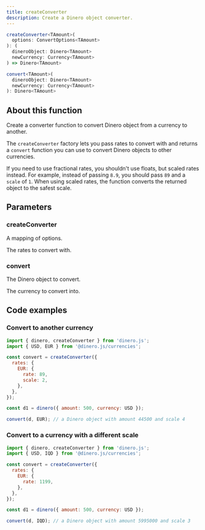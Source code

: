 ```yaml
---
title: createConverter
description: Create a Dinero object converter.
---
```


<Signature>

```ts
createConverter<TAmount>(
  options: ConvertOptions<TAmount>
): (
  dineroObject: Dinero<TAmount>
  newCurrency: Currency<TAmount>
) => Dinero<TAmount>

convert<TAmount>(
  dineroObject: Dinero<TAmount>
  newCurrency: Currency<TAmount>
): Dinero<TAmount>
```

</Signature>

## About this function

Create a converter function to convert Dinero object from a currency to another.

The `createConverter` factory lets you pass rates to convert with and returns a `convert` function you can use to convert Dinero objects to other currencies.

If you need to use fractional rates, you shouldn't use floats, but scaled rates instead. For example, instead of passing `8.9`, you should pass `89` and a `scale` of `1`. When using scaled rates, the function converts the returned object to the safest scale.

## Parameters

### createConverter

<Parameters>

<Parameter name="options" type="ConvertOptions<TAmount>" required={true}>

A mapping of options.

</Parameter>

<Parameter name="options.rates" type="Rates<TAmount>" required={true}>

The rates to convert with.

</Parameter>

</Parameters>

### convert

<Parameters>

<Parameter name="dineroObject" type="Dinero<TAmount>" required={true}>

The Dinero object to convert.

</Parameter>

<Parameter name="newCurrency" type="Currency<TAmount>" required={true}>

The currency to convert into.

</Parameter>

</Parameters>

## Code examples

### Convert to another currency

```js
import { dinero, createConverter } from 'dinero.js';
import { USD, EUR } from '@dinero.js/currencies';

const convert = createConverter({
  rates: {
    EUR: {
      rate: 89,
      scale: 2,
    },
  },
});

const d1 = dinero({ amount: 500, currency: USD });

convert(d, EUR); // a Dinero object with amount 44500 and scale 4
```

### Convert to a currency with a different scale

```js
import { dinero, createConverter } from 'dinero.js';
import { USD, IQD } from '@dinero.js/currencies';

const convert = createConverter({
  rates: {
    EUR: {
      rate: 1199,
    },
  },
});

const d1 = dinero({ amount: 500, currency: USD });

convert(d, IQD); // a Dinero object with amount 5995000 and scale 3
```
